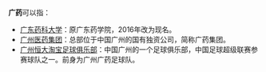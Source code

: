 '''广药'''可以指：

*[[广东药科大学|广东药科大学]]：原广东药学院，2016年改为现名。
*[[广州医药集团|广州医药集团]]：总部位于中国广州的国有独资公司，简称广药集团。
*[[广州恒大淘宝足球俱乐部|广州恒大淘宝足球俱乐部]]：中国广州的一个足球俱乐部，中国足球超级联赛参赛球队之一。前身为广州广药足球队。

{{disambig}}